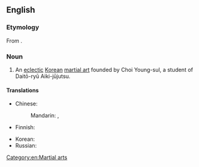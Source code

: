 ==English==
{{wikipedia}}

===Etymology===
From {{bor|en|ko|합기도}}.

===Noun===
{{en-noun|-}}

# An [[eclectic]] [[Korean]] [[martial art]] founded by Choi Young-sul, a student of Daitō-ryū Aiki-jūjutsu.

====Translations====
{{trans-top|martial art}}
* Chinese:
*: Mandarin: {{t+|cmn|合氣道|sc=Hani}}, {{t+|cmn|合气道|tr=héqìdào|sc=Hani}}
* Finnish: {{t|fi|hapkido}}
{{trans-mid}}
* Korean: {{t+|ko|합기도|tr=[[合氣道]] hapgido}}
* Russian: {{t+|ru|хапкидо́|n}}
{{trans-bottom}}

[[Category:en:Martial arts]]